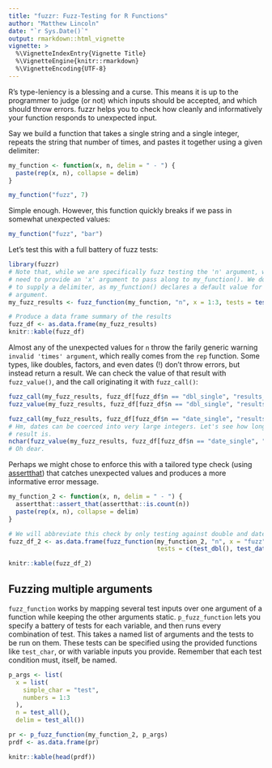 ```yaml
---
title: "fuzzr: Fuzz-Testing for R Functions"
author: "Matthew Lincoln"
date: "`r Sys.Date()`"
output: rmarkdown::html_vignette
vignette: >
  %\VignetteIndexEntry{Vignette Title}
  %\VignetteEngine{knitr::rmarkdown}
  %\VignetteEncoding{UTF-8}
---
```


R's type-leniency is a blessing and a curse.
This means it is up to the programmer to judge (or not) which inputs should be accepted, and which should throw errors.
fuzzr helps you to check how cleanly and informatively your function responds to unexpected input.

Say we build a function that takes a single string and a single integer, repeats the string that number of times, and pastes it together using a given delimiter:

```r
my_function <- function(x, n, delim = " - ") {
  paste(rep(x, n), collapse = delim)
}

my_function("fuzz", 7)
```

Simple enough.
However, this function quickly breaks if we pass in somewhat unexpected values:

```r
my_function("fuzz", "bar")
```

Let's test this with a full battery of fuzz tests:

```r
library(fuzzr)
# Note that, while we are specifically fuzz testing the 'n' argument, we still 
# need to provide an 'x' argument to pass along to my_function(). We do not have
# to supply a delimiter, as my_function() declares a default value for this
# argument.
my_fuzz_results <- fuzz_function(my_function, "n", x = 1:3, tests = test_all(), test_delim = ";")

# Produce a data frame summary of the results
fuzz_df <- as.data.frame(my_fuzz_results)
knitr::kable(fuzz_df)
```

Almost any of the unexpected values for `n` throw the farily generic warning `invalid 'times' argument`, which really comes from the `rep` function.
Some types, like doubles, factors, and even dates (!) don't throw errors, but instead return a result.
We can check the value of that result with `fuzz_value()`, and the call originating it with `fuzz_call()`:

```r
fuzz_call(my_fuzz_results, fuzz_df[fuzz_df$n == "dbl_single", "results_index"])
fuzz_value(my_fuzz_results, fuzz_df[fuzz_df$n == "dbl_single", "results_index"])

fuzz_call(my_fuzz_results, fuzz_df[fuzz_df$n == "date_single", "results_index"])
# Hm, dates can be coerced into very large integers. Let's see how long this
# result is.
nchar(fuzz_value(my_fuzz_results, fuzz_df[fuzz_df$n == "date_single", "results_index"]))
# Oh dear.
```

Perhaps we might chose to enforce this with a tailored type check (using [assertthat](https://cran.r-project.org/package=assertthat)) that catches unexpected values and produces a more informative error message. 

```r
my_function_2 <- function(x, n, delim = " - ") {
  assertthat::assert_that(assertthat::is.count(n))
  paste(rep(x, n), collapse = delim)
}

# We will abbreviate this check by only testing against double and date vectors
fuzz_df_2 <- as.data.frame(fuzz_function(my_function_2, "n", x = "fuzz", 
                                         tests = c(test_dbl(), test_date())))

knitr::kable(fuzz_df_2)
```

## Fuzzing multiple arguments

`fuzz_function` works by mapping several test inputs over one argument of a function while keeping the other arguments static.
`p_fuzz_function` lets you specify a battery of tests for each variable, and then runs every combination of test.
This takes a named list of arguments and the tests to be run on them. These tests can be specified using the provided functions like `test_char`, or with variable inputs you provide.
Remember that each test condition must, itself, be named.

```r
p_args <- list(
  x = list(
    simple_char = "test",
    numbers = 1:3
  ),
  n = test_all(),
  delim = test_all())

pr <- p_fuzz_function(my_function_2, p_args)
prdf <- as.data.frame(pr)

knitr::kable(head(prdf))
```

